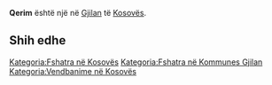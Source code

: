 {{Fshat në 
 | Emri                = Qerim
 | EmriAlt                = 
 | NAME_SHORT_FORM=      
 | NAME_GENERIC=      
 | NAME_SORT_NAME_RO=      QERIM
 | FULL_NAME_RO = Qerim
 | FULL_NAME_ND_RO=Qerim
 | SORT_NAME_RG=QERIM
 | FULL_NAME_RG=Qerim
 | FULL_NAME_ND_RG=Qerim
 | SRP_NAME_SHORT_FORM=      
 | SRP_NAME_GENERIC=      
 | SRP_NAME_SORT_NAME_RO=      
 | SRP_FULL_NAME_RO = 
 | SRP_FULL_NAME_ND_RO=
 | SRP_SORT_NAME_RG=
 | SRP_FULL_NAME_RG=
 | SRP_FULL_NAME_ND_RG=
 | Emri (Rasa dhanore) = 
 | Figura              = 
 | Shteti              = Kosovo
 | Komuna              = Gjilan
 | Kodi postar         = 
 | Sipërfaqja          = 

 | Popullsia           = 

 | Regj. i popullsisë  = 
 | Dend. e popullsisë  = 
 | Faqja zyrtare       = 
 <!--- Koordinatat ----> 
 | Gjerësia            = 42.405833
 | Gjatësia            = 20.435833
 | Lartësia            = 
}}
'''Qerim''' është një [[]] në [[Gjilan]] të [[Kosovës]].

<!-- == Gjeografia == -->
<!-- == Historia == -->
<!-- == Demografia == -->
== Shih edhe ==
{{Komuna Gjilan}}
{{Kosovo-Administrata-Cung}}

[[Kategoria:Fshatra në Kosovës]]
[[Kategoria:Fshatra në Kommunes Gjilan]]
[[Kategoria:Vendbanime në Kosovës]]